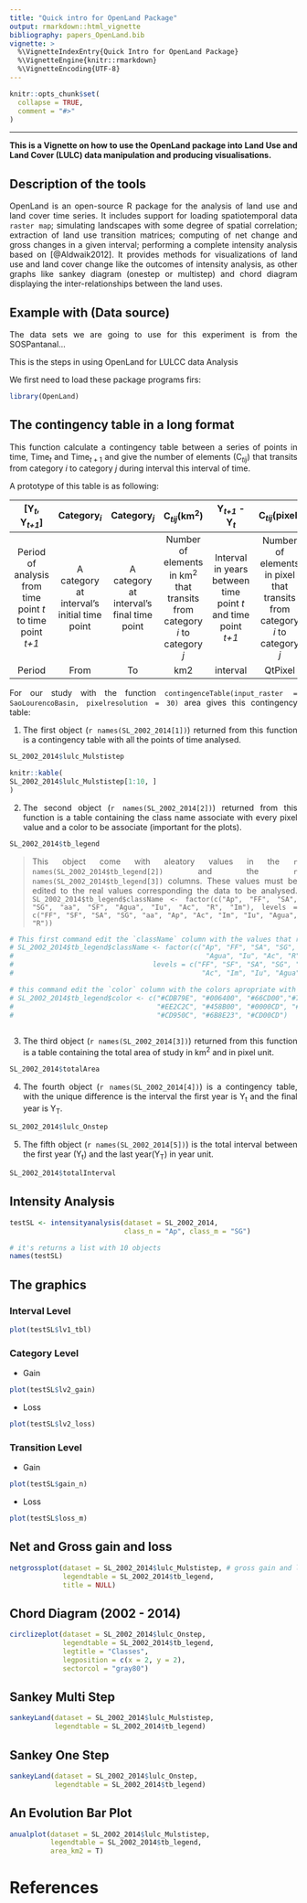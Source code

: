 ```yaml
---
title: "Quick intro for OpenLand Package"
output: rmarkdown::html_vignette
bibliography: papers_OpenLand.bib
vignette: >
  %\VignetteIndexEntry{Quick Intro for OpenLand Package}
  %\VignetteEngine{knitr::rmarkdown}
  %\VignetteEncoding{UTF-8}
---
```


<style>
body {
text-align: justify}
</style>

```r
knitr::opts_chunk$set(
  collapse = TRUE,
  comment = "#>"
)
```
----
**This is a Vignette on how to use the OpenLand package into Land Use and Land Cover (LULC)
data manipulation and producing visualisations.**

## Description of the tools

OpenLand is an open-source R package for the analysis of land use and land cover
time series. It includes support for loading spatiotemporal data `raster map`; 
simulating landscapes with some degree of spatial correlation; extraction of
land use transition matrices; computing of net change and gross changes in a given 
interval; performing a complete intensity analysis based on [@Aldwaik2012]. It provides
methods for visualizations of land use and land cover change like 
the outcomes of intensity analysis, as other graphs like sankey diagram 
(onestep or multistep) and chord diagram displaying the inter-relationships 
between the land uses.


## Example with (Data source)
The data sets we are going to use for this experiment is from the SOSPantanal...

This is the steps in using OpenLand for LULCC data Analysis

We first need to load these package programs firs:

```r
library(OpenLand)
```

## The contingency table in a long format

This function calculate a contingency table between a series of points in time, Time$_{t}$ and Time$_{t+1}$
and give the number of elements (C~_tij_~) that transits from category _i_ to category _j_ during interval
this interval of time.

A prototype of this table is as following:

|[Y~_t_~, Y~_t+1_~] | Category~_i_~ | Category~_j_~ |C~_tij_~(km^2^)|Y~_t+1_~ - Y~_t_~|C~_tij_~(pixel)|Y~_t_~|Y~_t+1_~|
|:-----------:|:----------:|:----------:|:--------------:|:-----------:|:--------------:|:----:|:----:|
|Period of analysis from time point _t_ to time point _t+1_|A category at interval’s initial time point|A category at  interval’s final time point|Number of elements in km^2^ that transits from category _i_ to category _j_|Interval in years between time point _t_ and time point _t+1_|Number of elements in pixel that transits from category _i_ to category _j_|Initial Year of the interval| Final Year of the interval|
|Period|From|To|km2|interval|QtPixel|yearFrom|yearTo|


For our study with the function `contingenceTable(input_raster = SaoLourencoBasin, pixelresolution = 30)` area gives this contingency table:

(@) The first object (``r names(SL_2002_2014[1])``) returned from this function is a contingency table with all the points of time analysed.

```r

SL_2002_2014$lulc_Mulstistep

```

```r
knitr::kable(
SL_2002_2014$lulc_Mulstistep[1:10, ]
)
```

(@) The second object (``r names(SL_2002_2014[2])``) returned from this function is a table containing the class name 
associate with every pixel value and a color to be associate (important for the plots).

```r
SL_2002_2014$tb_legend

```
> This object come with aleatory values in the ``r names(SL_2002_2014$tb_legend[2])`` 
and the ``r names(SL_2002_2014$tb_legend[3])`` columns. These values must be edited 
to the real values corresponding the data to be analysed. `SL_2002_2014$tb_legend$className <- factor(c("Ap", "FF", "SA", "SG", "aa", "SF", "Agua", "Iu", "Ac", "R", "Im"), levels = c("FF", "SF", "SA", "SG", "aa", "Ap", "Ac", "Im", "Iu", "Agua", "R"))`

```r
# This first command edit the `className` column with the values that represents the dataset
# SL_2002_2014$tb_legend$className <- factor(c("Ap", "FF", "SA", "SG", "aa", "SF",
#                                               "Agua", "Iu", "Ac", "R", "Im"),
#                                  levels = c("FF", "SF", "SA", "SG", "aa", "Ap",
#                                              "Ac", "Im", "Iu", "Agua", "R"))

# this command edit the `color` column with the colors apropriate with the dataset
# SL_2002_2014$tb_legend$color <- c("#CDB79E", "#006400", "#66CD00","#7FFF00",
#                                   "#EE2C2C", "#458B00", "#0000CD", "#6B6B6B",
#                                   "#CD950C", "#6B8E23", "#CD00CD")
                                  
```


(@) The third object (``r names(SL_2002_2014[3])``) returned from this function is a table containing the total area of study in km^2^ and in pixel unit.

```r
SL_2002_2014$totalArea

```

(@) The fourth object (``r names(SL_2002_2014[4])``) is a contingency table, with the unique difference is the interval the first year is Y~t~ and the final year is Y~T~.

```r

SL_2002_2014$lulc_Onstep

```
(@) The fifth object (``r names(SL_2002_2014[5])``) is the total interval between the first year (Y~t~) and the last year(Y~T~) in year unit.

```r

SL_2002_2014$totalInterval

```



## Intensity Analysis

```r
testSL <- intensityanalysis(dataset = SL_2002_2014,
                            class_n = "Ap", class_m = "SG")

# it's returns a list with 10 objects
names(testSL)
```

## The graphics


### Interval Level

```r

plot(testSL$lv1_tbl)

```

### Category Level

* Gain

```r

plot(testSL$lv2_gain)

```

* Loss
```r

plot(testSL$lv2_loss)

```

### Transition Level

* Gain
```r

plot(testSL$gain_n)

```

* Loss
```r

plot(testSL$loss_m)

```

## Net and Gross gain and loss

```r

netgrossplot(dataset = SL_2002_2014$lulc_Mulstistep, # gross gain and loss
             legendtable = SL_2002_2014$tb_legend,
             title = NULL)

```


## Chord Diagram (2002 - 2014)

```r

circlizeplot(dataset = SL_2002_2014$lulc_Onstep,
             legendtable = SL_2002_2014$tb_legend,
             legtitle = "Classes", 
             legposition = c(x = 2, y = 2),
             sectorcol = "gray80")

```

## Sankey Multi Step

```r

sankeyLand(dataset = SL_2002_2014$lulc_Mulstistep,
           legendtable = SL_2002_2014$tb_legend)

```

## Sankey One Step

```r

sankeyLand(dataset = SL_2002_2014$lulc_Onstep,
           legendtable = SL_2002_2014$tb_legend)

```


## An Evolution Bar Plot

```r
anualplot(dataset = SL_2002_2014$lulc_Mulstistep, 
          legendtable = SL_2002_2014$tb_legend,
          area_km2 = T)
```



# References
